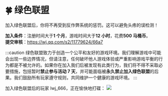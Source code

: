 # 🍀 绿色联盟

加入绿色联盟后，你将不再受到反作弊系统的惩罚。这可以避免头疼的误检测！

**加入条件**：注册时间大于**1 个月**，游戏时间大于**12 小时**，花费**500 马桶币**。  
**提交审核**：https://wj.qq.com/s2/11779624/66a7

:::caution
绿色联盟致力于创造一个公平和友好的游戏环境。我们理解游戏中可能会出现一些边界情况，但请注意，任何破坏他人游戏体验或严重影响游戏平衡的行为都是不被允许的。如果你在加入我们后被发现有此类行为，我们将不得不采取必要措施，包括暂时**禁止参与活动 7 天**，并可能面临被**永久禁止加入绿色联盟**的后果。我们鼓励所有玩家遵守规则，共同维护一个健康的游戏环境。
:::

加入绿色联盟后的玩家 lwj_666，正在愉快地打碟：
![](/img/guide/Djing.png)
